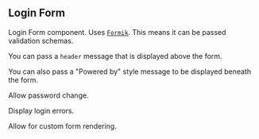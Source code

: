 
## Login Form

Login Form component. Uses [`Formik`](https://jaredpalmer.com/formik). This means it can be passed validation schemas.

<Preview>
	<Story id="login-form--default" />
</Preview>

You can pass a `header` message that is displayed above the form.

<Preview>
	<Story id="login-form--custom-header" />
</Preview>

You can also pass a "Powered by" style message to be displayed beneath the form.

<Preview>
	<Story id="login-form--custom-header" />
</Preview>

Allow password change.

<Preview>
	<Story id="login-form--allow-password-change" />
</Preview>

Display login errors.

<Preview>
	<Story id="login-form--login-error" />
</Preview>

Allow for custom form rendering.

<Preview>
	<Story id="login-form--render-props-form" />
</Preview>
